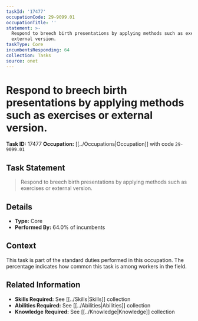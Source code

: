```yaml
---
taskId: '17477'
occupationCode: 29-9099.01
occupationTitle: ''
statement: >-
  Respond to breech birth presentations by applying methods such as exercises or
  external version.
taskType: Core
incumbentsResponding: 64
collection: Tasks
source: onet
---
```

# Respond to breech birth presentations by applying methods such as exercises or external version.

**Task ID:** 17477
**Occupation:** [[../Occupations|Occupation]] with code `29-9099.01`

## Task Statement

> Respond to breech birth presentations by applying methods such as exercises or external version.

## Details

- **Type:** Core
- **Performed By:** 64.0% of incumbents

## Context

This task is part of the standard duties performed in this occupation. The percentage indicates how common this task is among workers in the field.

## Related Information

- **Skills Required:** See [[../Skills|Skills]] collection
- **Abilities Required:** See [[../Abilities|Abilities]] collection
- **Knowledge Required:** See [[../Knowledge|Knowledge]] collection
